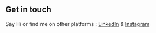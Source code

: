 ## Get in touch

Say Hi or find me on other platforms : [LinkedIn](https://www.linkedin.com/in/anasvakyathodi) & [Instagram](https://www.instagram.com/anas_vakyathodi)